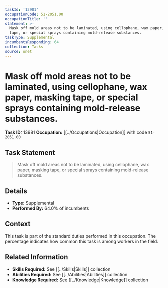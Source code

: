 ```yaml
---
taskId: '13981'
occupationCode: 51-2051.00
occupationTitle: ''
statement: >-
  Mask off mold areas not to be laminated, using cellophane, wax paper, masking
  tape, or special sprays containing mold-release substances.
taskType: Supplemental
incumbentsResponding: 64
collection: Tasks
source: onet
---
```

# Mask off mold areas not to be laminated, using cellophane, wax paper, masking tape, or special sprays containing mold-release substances.

**Task ID:** 13981
**Occupation:** [[../Occupations|Occupation]] with code `51-2051.00`

## Task Statement

> Mask off mold areas not to be laminated, using cellophane, wax paper, masking tape, or special sprays containing mold-release substances.

## Details

- **Type:** Supplemental
- **Performed By:** 64.0% of incumbents

## Context

This task is part of the standard duties performed in this occupation. The percentage indicates how common this task is among workers in the field.

## Related Information

- **Skills Required:** See [[../Skills|Skills]] collection
- **Abilities Required:** See [[../Abilities|Abilities]] collection
- **Knowledge Required:** See [[../Knowledge|Knowledge]] collection
